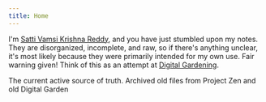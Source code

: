 ```yaml
---
title: Home
---
```



I'm [Satti Vamsi Krishna Reddy](https://vamsi3.github.io/), and you have just stumbled upon my notes. They are disorganized, incomplete, and raw, so if there's anything unclear, it's most likely because they were primarily intended for my own use. Fair warning given! Think of this as an attempt at [Digital Gardening](https://www.google.com/search?q=What+are+Digital+Gardens%3F).

<CardGrid stagger>
  <Card title="Clean" icon="document">
    The current active source of truth.
  </Card>
  <Card title="Archive" icon="warning">
    Archived old files from Project Zen and old Digital Garden
  </Card>
</CardGrid>
